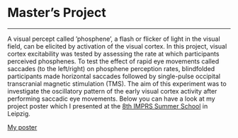 <div class="fluid-row">
<div class="row">&nbsp;</div>
<div class="row">



# Master's Project
<hr>
A visual percept called ’phosphene’, a flash or flicker of light in the visual field, can be elicited by activation of the visual cortex. In this project, visual cortex excitability was tested by assessing the rate at which participants perceived phosphenes. To test the effect of rapid eye movements called saccades (to the left/right) on phosphene perception rates, blindfolded participants made horizontal saccades followed by single-pulse occipital transcranial magnetic stimulation (TMS). The aim of this experiment was to investigate the oscillatory pattern of the early visual cortex activity after performing saccadic eye movements.
Below you can have a look at my project poster which I presented at the [8th IMPRS Summer School](https://imprs-neurocom.mpg.de/summerschool2018) in Leipzig. 

<a href="https://github.com/sophiahw12/academicwebpage/blob/master/images/Poster.pdf">My poster</a>

</div>
</div>
</div>
